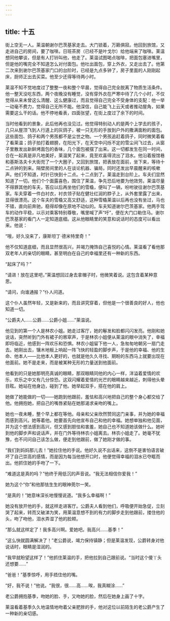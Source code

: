 ```yaml
---
---
---
```

title: 十五
---




街上空无一人。莱温朝谢尔巴茨基家走去。大门锁着，万籁俱寂。他回到旅馆，又走进自己的房间，要了咖啡。日班茶房（已经不是叶戈尔）给他端来了咖啡。莱温想同他攀谈，但是有人打铃叫他，他走了。莱温试图喝点咖啡，把面包塞进嘴里，但是他的嘴完全不知道怎么对付面包。他吐出面包，穿上外衣，又走出去了。他第二次来到谢尔巴茨基家门口的台阶时，已经是九点多钟了，房子里面的人刚刚起床，厨师正出去买菜。他至少还得等待两小时。

莱温不知不觉地度过了整整一夜和整个早晨，觉得自己完全脱离了物质生活条件。他一整天没吃东西，两个夜晚没有睡觉，没有穿外衣在严寒中待了几个小时，不仅觉得从来未曾这么清醒、这么健康过，而且觉得自己完全不受身体的支配：他一举一动毫不费力，觉得自己无所不能。他深信，自己能飞上云天或者推动屋角，如果需要这么干的话。他不停地看表，四面张望，在街上度过了余下的时间。

当时他看到的景象，此后他再也没见过。他觉得特别动人的是两个上学去的孩子，几只从屋顶飞到人行道上的灰鸽子，被一只无形的手放到户外的撒满面粉的面包。这些面包、鸽子和两个男孩都不是尘世之物。一个男孩追赶着鸽子，同时微笑着看了看莱温；鸽子拍打着翅膀，在阳光下，在天空中闪烁不定的雪尘间飞过去，从窗子里散发出新鲜烤面包的香味，几个面包被摆了出来。这一切都发生在同一时间，合在一起真是非凡地美好，莱温笑了起来，竟至欢喜得流出了泪水。他沿着报馆巷和基斯洛夫卡大街兜了一个大圈子，又回到旅馆，把表放在面前，坐下来，等待十二点钟的到来。隔壁房间里的人在谈论机器、骗局，同时还发出早晨醒来的咳嗽声。他们不知道，时针已快到十二点。十二点到了。莱温走到台阶上。车夫们显然知道了一切。他们个个面露喜色，围住了莱温，争先恐后地要为他效劳。莱温尽量不得罪其他的车夫，答应以后再坐他们的雪橇，便叫了一辆，吩咐驶往谢尔巴茨基家。车夫穿着一件白衬衣，衬衣领子贴在健壮红润的脖子上，从外套里露了出来，显得很漂亮。这个车夫的雪橇又高又舒适，这种雪橇莱温以后再也没有坐过，马也不错，直向前奔驰，稳得却像在原地不动似的。车夫知道谢尔巴茨基家。他两手驾车的动作平稳，以示对乘客特别尊敬，嘴里喊了声“吁”，便在大门口勒住马。谢尔巴茨基家的看门人一定知道底细。这从他眼睛里的笑意和说话时的态度可以看出来。他说：

“哦，好久没来了，康斯坦丁·德米特里奇！”

他不仅知道底细，而且显然很高兴，并竭力掩饰自己喜悦的心情。莱温看了看他那双老年人的亲切的眼睛，甚至明白在自己的幸福里还有一种新的东西。

“起床了吗？”

“请进！放在这里吧，”莱温想回过身去拿帽子时，他微笑着说。这包含着某种意思。

“请问，向谁通报？”仆人问道。

这个仆人虽然年轻，又是新来的，而且讲究穿着，但他是一个很善良的好人，他也知道一切。

“公爵夫人……公爵……公爵小姐……”莱温说。

他见到的第一个人是林农小姐。她走过客厅，她的鬈发和脸都闪闪发亮。他刚和她说话，突然听到门外有裙子的窸窣声，于是林农小姐便从莱温的眼中消失了，幸福即将临近，他感到一阵欢乐和恐惧。林农小姐留下他一人，急匆匆地朝另一扇门走去。她刚出去，镶木地板上响起一阵飞快的轻盈的脚步声，于是他的幸福、他的生命、他本人——比他本人更好的，也就是他久久寻找、期盼的东西马上就要出现在他面前。她不是走来，而是被某种无形的力量送到他面前。

他看到的只是她那明亮真诚的眼睛，那双眼睛同他的内心一样，洋溢着爱情的欢乐，欢乐之中又有几分惊恐。这双闪耀着爱情的光芒的眼睛越来越近，刺得他头晕目眩。她站在他身边，碰到了他。她举起双手，搭在他的肩上。

她做了她能做的一切——她跑到他跟前，羞怯和高兴地把自己的整个身心都交给了他。他拥抱她，把自己的嘴唇紧贴在她那渴求亲吻的嘴上。

她也一夜未睡，整个早上都在等他。母亲和父亲欣然赞同这门亲事，并为她的幸福而感到高兴。她等着他。她要首先向他宣布自己和他的幸福。她想单独和他见面，并为这个想法感到高兴，但又感到胆怯和害羞，她自己也不知道她该做什么。她听到他的脚步声和说话声，并在门外等待林农小姐离去。林农小姐走了。她毫不犹豫，也不问问自己该怎么做，便走到他跟前，做了她刚才做的事。

“我们到妈妈那儿去！”她拉住他的手说。他好久说不出话来，这倒不是害怕语言破坏了自己崇高的感情，而是因为每当他想开口时，他便觉得幸福的泪水已夺眶而出。他抓住她的手吻了一下。

“难道这是真的吗？”他终于用低沉的声音说。“我无法相信你爱我！”

她为这个“你”和他那怯生生的眼神莞尔一笑。

“是真的！”她意味深长地慢慢说道。“我多么幸福啊！”

她没有放开他的手，就这样走进客厅。公爵夫人看到他们，呼吸便开始急促，立刻哭了起来，转而又破涕为笑，用莱温意想不到的有力的脚步走到他跟前，搂住他的头，吻了吻他，泪水弄湿了他的脸颊。

“那么就这样定了！我多高兴啊。爱她吧。我高兴……基季！”

“这么快就圆满解决了！”老公爵说，竭力保持镇静；但是莱温发现，公爵转身对他说话时，眼睛是湿润的。

“我早就盼望这样了！”他抓住莱温的手，把他拉到自己跟前说。“当时这个傻丫头还想要……”

“爸爸！”基季惊呼，用手捂住他的嘴。

“好，我不说！”他说。“我很，很……高……唉，我真糊涂……”

老公爵拥抱基季，吻她的脸、手，又吻她的脸，然后在她身上画了十字。

莱温看着基季久久地温情地吻着父亲肥胖的手，他对这位以前陌生的老公爵产生了一种新的亲切感。